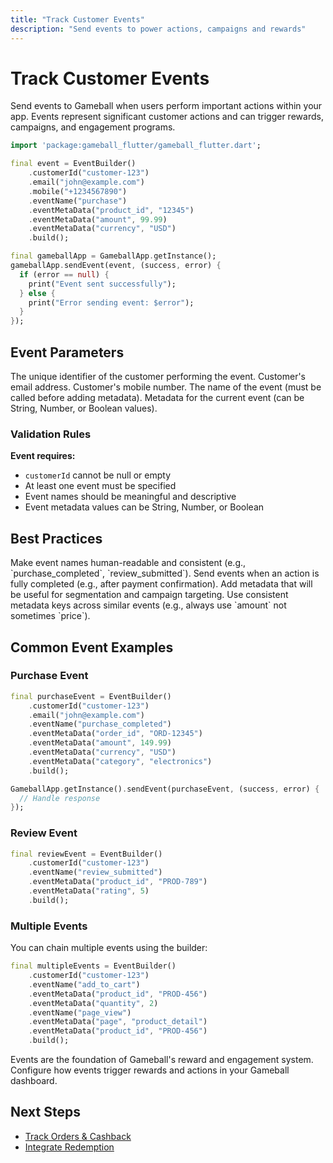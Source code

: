 ```yaml
---
title: "Track Customer Events"
description: "Send events to power actions, campaigns and rewards"
---
```


# Track Customer Events

Send events to Gameball when users perform important actions within your app. Events represent significant customer actions and can trigger rewards, campaigns, and engagement programs.

```dart
import 'package:gameball_flutter/gameball_flutter.dart';

final event = EventBuilder()
    .customerId("customer-123")
    .email("john@example.com")
    .mobile("+1234567890")
    .eventName("purchase")
    .eventMetaData("product_id", "12345")
    .eventMetaData("amount", 99.99)
    .eventMetaData("currency", "USD")
    .build();

final gameballApp = GameballApp.getInstance();
gameballApp.sendEvent(event, (success, error) {
  if (error == null) {
    print("Event sent successfully");
  } else {
    print("Error sending event: $error");
  }
});
```

## Event Parameters

<ParamField body="customerId" type="string" required>
The unique identifier of the customer performing the event.
</ParamField>

<ParamField body="email" type="string">
Customer's email address.
</ParamField>

<ParamField body="mobile" type="string">
Customer's mobile number.
</ParamField>

<ParamField body="eventName" type="string" required>
The name of the event (must be called before adding metadata).
</ParamField>

<ParamField body="eventMetaData" type="key-value">
Metadata for the current event (can be String, Number, or Boolean values).
</ParamField>

### Validation Rules

**Event requires:**
- `customerId` cannot be null or empty
- At least one event must be specified
- Event names should be meaningful and descriptive
- Event metadata values can be String, Number, or Boolean

## Best Practices

<Steps>
<Step title="Use Clear Event Names">
Make event names human-readable and consistent (e.g., `purchase_completed`, `review_submitted`).
</Step>

<Step title="Send After Action Completion">
Send events when an action is fully completed (e.g., after payment confirmation).
</Step>

<Step title="Include Relevant Metadata">
Add metadata that will be useful for segmentation and campaign targeting.
</Step>

<Step title="Keep Keys Consistent">
Use consistent metadata keys across similar events (e.g., always use `amount` not sometimes `price`).
</Step>
</Steps>

## Common Event Examples

### Purchase Event

```dart
final purchaseEvent = EventBuilder()
    .customerId("customer-123")
    .email("john@example.com")
    .eventName("purchase_completed")
    .eventMetaData("order_id", "ORD-12345")
    .eventMetaData("amount", 149.99)
    .eventMetaData("currency", "USD")
    .eventMetaData("category", "electronics")
    .build();

GameballApp.getInstance().sendEvent(purchaseEvent, (success, error) {
  // Handle response
});
```

### Review Event

```dart
final reviewEvent = EventBuilder()
    .customerId("customer-123")
    .eventName("review_submitted")
    .eventMetaData("product_id", "PROD-789")
    .eventMetaData("rating", 5)
    .build();
```

### Multiple Events

You can chain multiple events using the builder:

```dart
final multipleEvents = EventBuilder()
    .customerId("customer-123")
    .eventName("add_to_cart")
    .eventMetaData("product_id", "PROD-456")
    .eventMetaData("quantity", 2)
    .eventName("page_view")
    .eventMetaData("page", "product_detail")
    .eventMetaData("product_id", "PROD-456")
    .build();
```

<Info>
Events are the foundation of Gameball's reward and engagement system. Configure how events trigger rewards and actions in your Gameball dashboard.
</Info>

## Next Steps

- [Track Orders & Cashback](/installation-guide/flutter-v3/track-orders)
- [Integrate Redemption](/installation-guide/flutter-v3/integrate-redemption)

